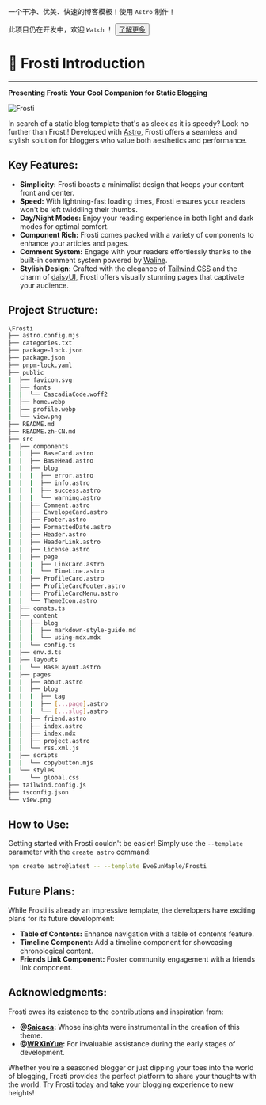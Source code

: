 
<BaseLayout PageID="project">
  <BaseCard title="Frosti"
            image="https://frosti.saroprock.com/view.png">

一个干净、优美、快速的博客模板！使用 `Astro` 制作！

<INFO>此项目仍在开发中，欢迎 `Watch` ！ <button class="btn">[了解更多](https://github.com/EveSunMaple/Frosti)</button></INFO>

# 🧊 Frosti Introduction

---

**Presenting Frosti: Your Cool Companion for Static Blogging**

![Frosti](https://frosti.saroprock.com/view.png)

In search of a static blog template that's as sleek as it is speedy? Look no further than Frosti! Developed with [Astro](https://astro.build/), Frosti offers a seamless and stylish solution for bloggers who value both aesthetics and performance.

## Key Features:

- **Simplicity:** Frosti boasts a minimalist design that keeps your content front and center.
- **Speed:** With lightning-fast loading times, Frosti ensures your readers won't be left twiddling their thumbs.
- **Day/Night Modes:** Enjoy your reading experience in both light and dark modes for optimal comfort.
- **Component Rich:** Frosti comes packed with a variety of components to enhance your articles and pages.
- **Comment System:** Engage with your readers effortlessly thanks to the built-in comment system powered by [Waline](https://waline.js.org/).
- **Stylish Design:** Crafted with the elegance of [Tailwind CSS](https://tailwindcss.com/) and the charm of [daisyUI](https://daisyui.com/), Frosti offers visually stunning pages that captivate your audience.

## Project Structure:

```sh
\Frosti
├── astro.config.mjs
├── categories.txt
├── package-lock.json
├── package.json
├── pnpm-lock.yaml
├── public
|  ├── favicon.svg
|  ├── fonts
|  |  └── CascadiaCode.woff2
|  ├── home.webp
|  ├── profile.webp
|  └── view.png
├── README.md
├── README.zh-CN.md
├── src
|  ├── components
|  |  ├── BaseCard.astro
|  |  ├── BaseHead.astro
|  |  ├── blog
|  |  |  ├── error.astro
|  |  |  ├── info.astro
|  |  |  ├── success.astro
|  |  |  └── warning.astro
|  |  ├── Comment.astro
|  |  ├── EnvelopeCard.astro
|  |  ├── Footer.astro
|  |  ├── FormattedDate.astro
|  |  ├── Header.astro
|  |  ├── HeaderLink.astro
|  |  ├── License.astro
|  |  ├── page
|  |  |  ├── LinkCard.astro
|  |  |  └── TimeLine.astro
|  |  ├── ProfileCard.astro
|  |  ├── ProfileCardFooter.astro
|  |  ├── ProfileCardMenu.astro
|  |  └── ThemeIcon.astro
|  ├── consts.ts
|  ├── content
|  |  ├── blog
|  |  |  ├── markdown-style-guide.md
|  |  |  └── using-mdx.mdx
|  |  └── config.ts
|  ├── env.d.ts
|  ├── layouts
|  |  └── BaseLayout.astro
|  ├── pages
|  |  ├── about.astro
|  |  ├── blog
|  |  |  ├── tag
|  |  |  ├── [...page].astro
|  |  |  └── [...slug].astro
|  |  ├── friend.astro
|  |  ├── index.astro
|  |  ├── index.mdx
|  |  ├── project.astro
|  |  └── rss.xml.js
|  ├── scripts
|  |  └── copybutton.mjs
|  └── styles
|     └── global.css
├── tailwind.config.js
├── tsconfig.json
└── view.png
```

## How to Use:

Getting started with Frosti couldn't be easier! Simply use the `--template` parameter with the `create astro` command:

```bash
npm create astro@latest -- --template EveSunMaple/Frosti
```

## Future Plans:

While Frosti is already an impressive template, the developers have exciting plans for its future development:

- **Table of Contents:** Enhance navigation with a table of contents feature.
- **Timeline Component:** Add a timeline component for showcasing chronological content.
- **Friends Link Component:** Foster community engagement with a friends link component.

## Acknowledgments:

Frosti owes its existence to the contributions and inspiration from:

- **@[Saicaca](https://github.com/saicaca):** Whose insights were instrumental in the creation of this theme.
- **@[WRXinYue](https://github.com/WRXinYue):** For invaluable assistance during the early stages of development.

Whether you're a seasoned blogger or just dipping your toes into the world of blogging, Frosti provides the perfect platform to share your thoughts with the world. Try Frosti today and take your blogging experience to new heights!
  </BaseCard>
</BaseLayout>
